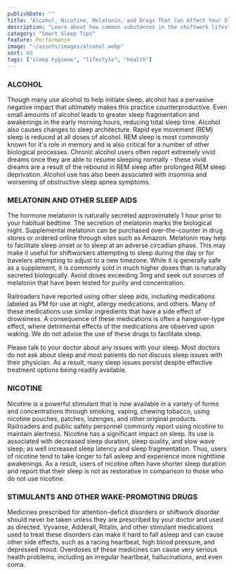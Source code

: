 ```yaml
---
publishDate: ""
title: "Alcohol, Nicotine, Melatonin, and Drugs That Can Affect Your Sleep"
description: "Learn about how common substances in the shiftwork lifestyle can impact your sleep."
category: "Smart Sleep Tips"
feature: Performance
image: "~/assets/images/alcohol.webp"
sort: 60
tags: ["sleep hygiene", "lifestyle", "health"]
---
```

### ALCOHOL
Though many use alcohol to help initiate sleep, alcohol has a pervasive negative impact that ultimately makes this practice counterproductive. Even small amounts of alcohol leads to greater sleep fragmentation and awakenings in the early morning hours, reducing total sleep time. Alcohol also causes changes to sleep architecture. Rapid eye movement (REM) sleep is reduced at all doses of alcohol. REM sleep is most commonly known for it's role in memory and is also critical for a number of other biological processes. Chronic alcohol users often report extremely vivid dreams once they are able to resume sleeping normally - these vivid dreams are a result of the rebound in REM sleep after prolonged REM sleep deprivation. Alcohol use has also been associated with insomnia and worsening of obstructive sleep apnea symptoms. 

### MELATONIN AND OTHER SLEEP AIDS
The hormone melatonin is naturally secreted approximately 1 hour prior to your habitual bedtime. The secretion of melatonin marks the biological night. Supplemental melatonin can be purchased over-the-counter in drug stores or ordered online through sites such as Amazon. Melatonin may help to facilitate sleep onset or to sleep at an adverse circadian phase. This may make it useful for shiftworkers attempting to sleep during the day or for travelers attempting to adjust to a new timezone. While it is generally safe as a supplement, it is commonly sold in much higher doses than is naturally secreted biologically. Avoid doses exceeding 3mg and seek out sources of melatonin that have been tested for purity and concentration. 

Railroaders have reported using other sleep aids, including medications labeled as PM for use at night, allergy medications, and others. Many of these medications use similar ingredients that have a side effect of drowsiness. A consequence of these medications is often a hangover-type effect, where detrimental effects of the medications are observed upon waking. We do not advise the use of these drugs to facilitate sleep. 

Please talk to your doctor about any issues with your sleep. Most doctors do not ask about sleep and most patients do not discuss sleep issues with their physician. As a result, many sleep issues persist despite effective treatment options being readily available.

### NICOTINE
Nicotine is a powerful stimulant that is now available in a variety of forms and concentrations through smoking, vaping, chewing tobacco, using nicotine pouches, patches, lozenges, and other original products. Railroaders and public safety personnel commonly report using nicotine to maintain alertness. Nicotine has a significant impact on sleep. Its use is associated with decreased sleep duration, sleep quality, and slow wave sleep; as well increased sleep latency and sleep fragmentation. Thus, users of nicotine tend to take longer to fall asleep and experience more nighttime awakenings. As a result, users of nicotine often have shorter sleep duration and report that their sleep is not as restorative in comparison to those who do not use nicotine. 

### STIMULANTS AND OTHER WAKE-PROMOTING DRUGS
Medicines prescribed for attention-deficit disorders or shiftwork disorder should never be taken unless they are prescribed by your doctor and used as directed. Vyvanse, Adderall, Ritalin, and other stimulant medications used to treat these disorders can make it hard to fall asleep and can cause other side effects, such as a racing heartbeat, high blood pressure, and depressed mood. Overdoses of these medicines can cause very serious health problems, including an irregular heartbeat, hallucinations, and even coma.




